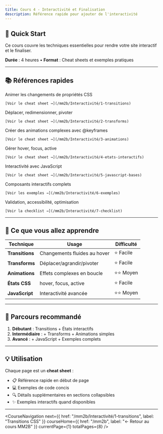 ```yaml
---
title: Cours 4 - Interactivité et Finalisation
description: Référence rapide pour ajouter de l'interactivité
---
```



## 🎯 Quick Start

Ce cours couvre les techniques essentielles pour rendre votre site interactif et le finaliser.

**Durée** : 4 heures • **Format** : Cheat sheets et exemples pratiques

---

## 📚 Références rapides

<CardGrid>
  <Card title="1. Transitions" icon="rocket">
    Animer les changements de propriétés CSS

    [Voir le cheat sheet →](/mm2b/Interactivité/1-transitions)
  </Card>

  <Card title="2. Transforms" icon="star">
    Déplacer, redimensionner, pivoter

    [Voir le cheat sheet →](/mm2b/Interactivité/2-transforms)
  </Card>

  <Card title="3. Animations" icon="setting">
    Créer des animations complexes avec @keyframes

    [Voir le cheat sheet →](/mm2b/Interactivité/3-animations)
  </Card>

  <Card title="4. États interactifs" icon="swatch">
    Gérer hover, focus, active

    [Voir le cheat sheet →](/mm2b/Interactivité/4-etats-interactifs)
  </Card>

  <Card title="5. JavaScript - Bases" icon="laptop">
    Interactivité avec JavaScript

    [Voir le cheat sheet →](/mm2b/Interactivité/5-javascript-bases)
  </Card>

  <Card title="6. Exemples pratiques" icon="puzzle">
    Composants interactifs complets

    [Voir les exemples →](/mm2b/Interactivité/6-exemples)
  </Card>

  <Card title="7. Checklist finale" icon="approve-check">
    Validation, accessibilité, optimisation

    [Voir la checklist →](/mm2b/Interactivité/7-checklist)
  </Card>
</CardGrid>

---

## 🎨 Ce que vous allez apprendre

| Technique | Usage | Difficulté |
|-----------|-------|------------|
| **Transitions** | Changements fluides au hover | ⭐ Facile |
| **Transforms** | Déplacer/agrandir/pivoter | ⭐ Facile |
| **Animations** | Effets complexes en boucle | ⭐⭐ Moyen |
| **États CSS** | hover, focus, active | ⭐ Facile |
| **JavaScript** | Interactivité avancée | ⭐⭐ Moyen |

---

## 🚀 Parcours recommandé

1. **Débutant** : Transitions + États interactifs
2. **Intermédiaire** : + Transforms + Animations simples
3. **Avancé** : + JavaScript + Exemples complets

---

## 💡 Utilisation

Chaque page est un **cheat sheet** :
- 📋 Référence rapide en début de page
- 💻 Exemples de code concis
- 🔍 Détails supplémentaires en sections collapsibles
- ✨ Exemples interactifs quand disponibles

---

<CourseNavigation
  next={{
    href: "/mm2b/Interactivité/1-transitions",
    label: "Transitions CSS"
  }}
  courseHome={{
    href: "/mm2b",
    label: "← Retour au cours MM2B"
  }}
  currentPage={1}
  totalPages={8}
/>
